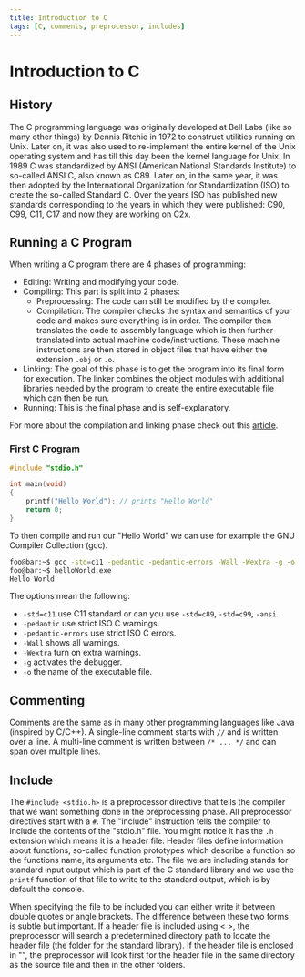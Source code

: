 ```yaml
---
title: Introduction to C
tags: [C, comments, preprocessor, includes]
---
```


# Introduction to C

## History

The C programming language was originally developed at Bell Labs (like so many other things) by Dennis Ritchie in 1972 to construct utilities running on Unix. Later on, it was also used to re-implement the entire kernel of the Unix operating system and has till this day been the kernel language for Unix. In 1989 C was standardized by ANSI (American National Standards Institute) to so-called ANSI C, also known as C89. Later on, in the same year, it was then adopted by the International Organization for Standardization (ISO) to create the so-called Standard C. Over the years ISO has published new standards corresponding to the years in which they were published: C90, C99, C11, C17 and now they are working on C2x.

## Running a C Program

When writing a C program there are 4 phases of programming:

- Editing: Writing and modifying your code.
- Compiling: This part is split into 2 phases:
  - Preprocessing: The code can still be modified by the compiler.
  - Compilation: The compiler checks the syntax and semantics of your code and makes sure everything is in order. The compiler then translates the code to assembly language which is then further translated into actual machine code/instructions. These machine instructions are then stored in object files that have either the extension `.obj` or `.o`.
- Linking: The goal of this phase is to get the program into its final form for execution. The linker combines the object modules with additional libraries needed by the program to create the entire executable file which can then be run.
- Running: This is the final phase and is self-explanatory.

For more about the compilation and linking phase check out this [article](https://medium.com/@bdov_/what-happens-when-you-type-gcc-main-c-a4454564e96d).

### First C Program

```c filename="helloWorld.c"
#include "stdio.h"

int main(void)
{
    printf("Hello World"); // prints "Hello World"
    return 0;
}
```

To then compile and run our "Hello World" we can use for example the GNU Compiler Collection (gcc).

```bash
foo@bar:~$ gcc -std=c11 -pedantic -pedantic-errors -Wall -Wextra -g -o helloWorld helloWorld.c
foo@bar:~$ helloWorld.exe
Hello World
```

The options mean the following:

- `-std=c11` use C11 standard or can you use `-std=c89`, `-std=c99`, `-ansi`.
- `-pedantic` use strict ISO C warnings.
- `-pedantic-errors` use strict ISO C errors.
- `-Wall` shows all warnings.
- `-Wextra` turn on extra warnings.
- `-g` activates the debugger.
- `-o` the name of the executable file.

## Commenting

Comments are the same as in many other programming languages like Java (inspired by C/C++). A single-line comment starts with `//` and is written over a line. A multi-line comment is written between `/* ... */` and can span over multiple lines.

## Include

The `#include <stdio.h>` is a preprocessor directive that tells the compiler that we want something done in the preprocessing phase. All preprocessor directives start with a `#`. The "include" instruction tells the compiler to include the contents of the "stdio.h" file. You might notice it has the `.h` extension which means it is a header file. Header files define information about functions, so-called function prototypes which describe a function so the functions name, its arguments etc. The file we are including stands for standard input output which is part of the C standard library and we use the `printf` function of that file to write to the standard output, which is by default the console.

When specifying the file to be included you can either write it between double quotes or angle brackets. The difference between these two forms is subtle but important. If a header file is included using < >, the preprocessor will search a predetermined directory path to locate the header file (the folder for the standard library). If the header file is enclosed in "", the preprocessor will look first for the header file in the same directory as the source file and then in the other folders.

